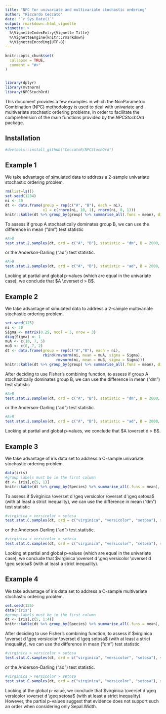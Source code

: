 ```yaml
---
title: "NPC for univariate and multivariate stochastic ordering"
author: "Riccardo Ceccato"
date: "`r Sys.Date()`"
output: rmarkdown::html_vignette
vignette: >
  %\VignetteIndexEntry{Vignette Title}
  %\VignetteEngine{knitr::rmarkdown}
  %\VignetteEncoding{UTF-8}
---
```


```r
knitr::opts_chunk$set(
  collapse = TRUE,
  comment = "#>"
)


library(dplyr)
library(mvtnorm)
library(NPCStochOrd)

```

This document provides a few examples in which the NonParametric Combination (NPC) methodology is used to deal with univariate and multivariate stochastic ordering problems, in order to facilitate the comprehension of the main functions provided by the *NPCStochOrd* package. 

## Installation

```r
#devtools::install_github("CeccatoR/NPCStochOrd")
```


## Example 1

We take advantage of simulated data to address a 2-sample univariate stochastic ordering problem.

```r
rm(list=ls())
set.seed(1234)
ni <- 30
dt <- data.frame(group = rep(c("A", "B"), each = ni),
                 x1 = c(rnorm(ni, 10, 1), rnorm(ni, 8, 1)))
knitr::kable(dt %>% group_by(group) %>% summarise_all(.funs = mean), digits = 2)
```

To assess if group A stochastically dominates group B, we can use the difference in mean ("dm") test statistic

```r
#A>B
test.stat.2.samples(dt, ord = c("A", "B"), statistic = "dm", B = 2000, comb.fun = "F", seed = 1234)

```

or the Anderson-Darling ("ad") test statistic. 

```r
#A>B
test.stat.2.samples(dt, ord = c("A", "B"), statistic = "ad", B = 2000, comb.fun = "F", seed = 1234)
```

Looking at partial and global p-values (which are equal in the univariate case), we conclude that $A \overset d > B$.

## Example 2

We take advantage of simulated data to address a 2-sample multivariate stochastic ordering problem.

```r
set.seed(125)
ni <- 30
Sigma <- matrix(0.25, ncol = 3, nrow = 3)
diag(Sigma) <- 1
muA <- c(10, 7, 5)
muB <- c(8, 7, 2)
dt <- data.frame(group = rep(c("A","B"), each = ni),
                 rbind(rmvnorm(ni, mean = muA, sigma = Sigma),
                       rmvnorm(ni, mean = muB, sigma = Sigma)))
knitr::kable(dt %>% group_by(group) %>% summarise_all(.funs = mean), digits = 2)
```

After deciding to use Fisher's combining function, to assess if group A stochastically dominates group B, we can use the difference in mean ("dm") test statistic

```r
#A>B
test.stat.2.samples(dt, ord = c("A", "B"), statistic = "dm", B = 2000, comb.fun = "F", seed = 125)
```

or the Anderson-Darling ("ad") test statistic. 

```r
#A>B
test.stat.2.samples(dt, ord = c("A", "B"), statistic = "ad", B = 2000, comb.fun = "F", seed = 125)
```

Looking at partial and global p-values, we conclude that $A \overset d > B$.


## Example 3

We take advantage of iris data set to address a C-sample univariate stochastic ordering problem.

```r
data(iris)
#group labels must be in the first column
dt <- iris[,c(5, 1)]
knitr::kable(dt %>% group_by(Species) %>% summarise_all(.funs = mean), digits = 2)
```

To assess if $virginica \overset d \geq versicolor \overset d \geq setosa$ (with at least a strict inequality), we can use the difference in mean ("dm") test statistic

```r
#virginica > versicolor > setosa
test.stat.C.samples(dt, ord = c("virginica", "versicolor", "setosa"), statistic = "ad", B = 2000, comb.fun = "F",seed = 1234)
```

or the Anderson-Darling ("ad") test statistic. 

```r
#virginica > versicolor > setosa
test.stat.C.samples(dt, ord = c("virginica", "versicolor", "setosa"), statistic = "dm", B = 2000, comb.fun = "F", seed = 1234)
```

Looking at partial and global p-values (which are equal in the univariate case), we conclude that $virginica \overset d \geq versicolor \overset d \geq setosa$ (with at least a strict inequality). 


## Example 4

We take advantage of iris data set to address a C-sample multivariate stochastic ordering problem.

```r
set.seed(125)
data("iris")
#group labels must be in the first column
dt <- iris[,c(5, 1:4)]
knitr::kable(dt %>% group_by(Species) %>% summarise_all(.funs = mean), digits = 2)
```

After deciding to use Fisher's combining function, to assess if $virginica \overset d \geq versicolor \overset d \geq setosa$ (with at least a strict inequality), we can use the difference in mean ("dm") test statistic

```r
#virginica > versicolor > setosa
test.stat.C.samples(dt, ord = c("virginica", "versicolor", "setosa"), statistic = "ad", B = 2000, comb.fun = "F", seed = 1234)
```

or the Anderson-Darling ("ad") test statistic. 

```r
#virginica > versicolor > setosa
test.stat.C.samples(dt, ord = c("virginica", "versicolor", "setosa"), statistic = "dm", B = 2000, comb.fun = "F", seed = 1234)
```

Looking at the global p-value, we conclude that $virginica \overset d \geq versicolor \overset d \geq setosa$ (with at least a strict inequality). However, the partial p-values suggest that evidence does not support such an order when considering only Sepal.Width.
